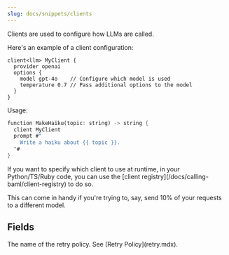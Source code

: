 ```yaml
---
slug: docs/snippets/clients
---
```


Clients are used to configure how LLMs are called.

Here's an example of a client configuration:

```baml BAML
client<llm> MyClient {
  provider openai
  options {
    model gpt-4o    // Configure which model is used
    temperature 0.7 // Pass additional options to the model
  }
}
```

Usage:

```rust BAML
function MakeHaiku(topic: string) -> string {
  client MyClient
  prompt #"
    Write a haiku about {{ topic }}.
  "#
}
```

<Tip>
If you want to specify which client to use at runtime, in your Python/TS/Ruby code,
you can use the [client registry](/docs/calling-baml/client-registry) to do so.

This can come in handy if you're trying to, say, send 10% of your requests to a
different model.
</Tip>

## Fields

<Markdown src="../client-constructor.mdx" />

<ParamField path="retry_policy">
  The name of the retry policy. See [Retry
  Policy](retry.mdx).
</ParamField>
